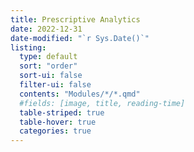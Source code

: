 ```yaml
---
title: Prescriptive Analytics
date: 2022-12-31
date-modified: "`r Sys.Date()`"
listing: 
  type: default
  sort: "order"
  sort-ui: false
  filter-ui: false
  contents: "Modules/*/*.qmd"
  #fields: [image, title, reading-time]
  table-striped: true
  table-hover: true
  categories: true
---
```

